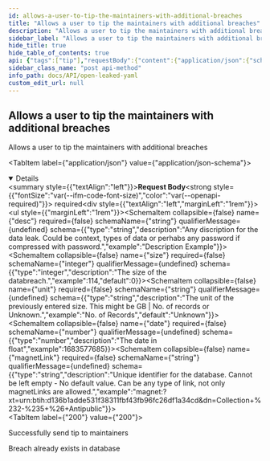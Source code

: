 ```yaml
---
id: allows-a-user-to-tip-the-maintainers-with-additional-breaches
title: "Allows a user to tip the maintainers with additional breaches"
description: "Allows a user to tip the maintainers with additional breaches"
sidebar_label: "Allows a user to tip the maintainers with additional breaches"
hide_title: true
hide_table_of_contents: true
api: {"tags":["tip"],"requestBody":{"content":{"application/json":{"schema":{"allOf":[{"title":"Tip rqeust Body"},{"type":"object","properties":{"desc":{"type":"string","description":"Any discription for the data leak. Could be context, types of data or perhabs any password if compressed with password.","example":"Description Example"},"size":{"type":"integer","description":"The size of the databreach.","example":114,"default":0},"unit":{"type":"string","description":"The unit of the previously entered size. This might be GB | No. of records or Unknown.","example":"No. of Records","default":"Unknown"},"date":{"type":"number","description":"The date in float","example":1683577685},"magnetLink":{"type":"string","description":"Unique identifier for the database. Cannot be left empty - No default value. Can be any type of link, not only magnetLinks are allowed.","example":"magnet:?xt=urn:btih:d136b1adde531f38311fbf43fb96fc26df1a34cd&dn=Collection+%232-%235+%26+Antipublic"}},"example":{"desc":"description","size":114,"unit":"GB","date":1683577685,"magnetLink":"magnet:?xt=urn:btih:d136b1adde531f38311fbf43fb96fc26df1a34cd&dn=Collection+%232-%235+%26+Antipublic"},"title":"Tip"}]}}},"required":true},"responses":{"200":{"description":"Successfully send tip to maintainers"},"409":{"description":"Breach already exists in database"}},"security":[{"basicAuth":[]}],"description":"Allows a user to tip the maintainers with additional breaches","method":"post","path":"/api/tip/send","servers":[{"url":"https://virtserver.swaggerhub.com/Peetzie/OpenLeaked/1.7.1","description":"SwaggerHub API Auto Mocking"},{"url":"localhost","description":"Local running server"},{"url":"open-leaked.compute.dtu.dk","description":"DTU Compute VPN Required"}],"securitySchemes":{"basicAuth":{"type":"http","scheme":"basic"}},"jsonRequestBodyExample":{"desc":"description","size":114,"unit":"GB","date":1683577685,"magnetLink":"magnet:?xt=urn:btih:d136b1adde531f38311fbf43fb96fc26df1a34cd&dn=Collection+%232-%235+%26+Antipublic"},"info":{"title":"Open Leaked YAML","description":"## Introduction\nThis API is documented in **OpenAPI** format. \n\n## OpenAPI Specification\nThis API is documented in **OpenAPI format** and is based on\n[Petstore sample](http://petstore.swagger.io/) provided by [swagger.io](http://swagger.io) team.\n\n## Authentication\nThe application makes uses of build in authentication. Some of the client calls will be restricted. Use the HTTP basic form to authorize. ","contact":{"name":"Open Leaked","url":"https://github.com/Open-Leaked/Monorepo","email":"openleaked@gmail.com"},"license":{"name":"Apache 2.0","url":"http://www.apache.org/licenses/LICENSE-2.0.html"},"version":"1.7.1","x-logo":{"url":"https://raw.githubusercontent.com/Open-Leaked/Monorepo/main/Assets/logo/png/logo-white.png?token=GHSAT0AAAAAACB2FNOUZBLHC6LN6IMED47EZC3SB3Q","altText":"Open-Leaked Logo"}},"postman":{"name":"Allows a user to tip the maintainers with additional breaches","description":{"type":"text/plain"},"url":{"path":["api","tip","send"],"host":["{{baseUrl}}"],"query":[],"variable":[]},"header":[{"key":"Content-Type","value":"application/json"}],"method":"POST","body":{"mode":"raw","raw":"\"\"","options":{"raw":{"language":"json"}}},"auth":{"type":"basic","basic":[{"type":"any","value":"<Basic Auth Username>","key":"username"},{"type":"any","value":"<Basic Auth Password>","key":"password"}]}}}
sidebar_class_name: "post api-method"
info_path: docs/API/open-leaked-yaml
custom_edit_url: null
---
```



## Allows a user to tip the maintainers with additional breaches



Allows a user to tip the maintainers with additional breaches

<MimeTabs><TabItem label={"application/json"} value={"application/json-schema"}><details style={{}} data-collapsed={false} open={true}><summary style={{"textAlign":"left"}}><strong>Request Body</strong><strong style={{"fontSize":"var(--ifm-code-font-size)","color":"var(--openapi-required)"}}> required</strong></summary><div style={{"textAlign":"left","marginLeft":"1rem"}}></div><ul style={{"marginLeft":"1rem"}}><SchemaItem collapsible={false} name={"desc"} required={false} schemaName={"string"} qualifierMessage={undefined} schema={{"type":"string","description":"Any discription for the data leak. Could be context, types of data or perhabs any password if compressed with password.","example":"Description Example"}}></SchemaItem><SchemaItem collapsible={false} name={"size"} required={false} schemaName={"integer"} qualifierMessage={undefined} schema={{"type":"integer","description":"The size of the databreach.","example":114,"default":0}}></SchemaItem><SchemaItem collapsible={false} name={"unit"} required={false} schemaName={"string"} qualifierMessage={undefined} schema={{"type":"string","description":"The unit of the previously entered size. This might be GB | No. of records or Unknown.","example":"No. of Records","default":"Unknown"}}></SchemaItem><SchemaItem collapsible={false} name={"date"} required={false} schemaName={"number"} qualifierMessage={undefined} schema={{"type":"number","description":"The date in float","example":1683577685}}></SchemaItem><SchemaItem collapsible={false} name={"magnetLink"} required={false} schemaName={"string"} qualifierMessage={undefined} schema={{"type":"string","description":"Unique identifier for the database. Cannot be left empty - No default value. Can be any type of link, not only magnetLinks are allowed.","example":"magnet:?xt=urn:btih:d136b1adde531f38311fbf43fb96fc26df1a34cd&dn=Collection+%232-%235+%26+Antipublic"}}></SchemaItem></ul></details></TabItem></MimeTabs><div><ApiTabs><TabItem label={"200"} value={"200"}><div>

Successfully send tip to maintainers

</div><div></div></TabItem><TabItem label={"409"} value={"409"}><div>

Breach already exists in database

</div><div></div></TabItem></ApiTabs></div>
      